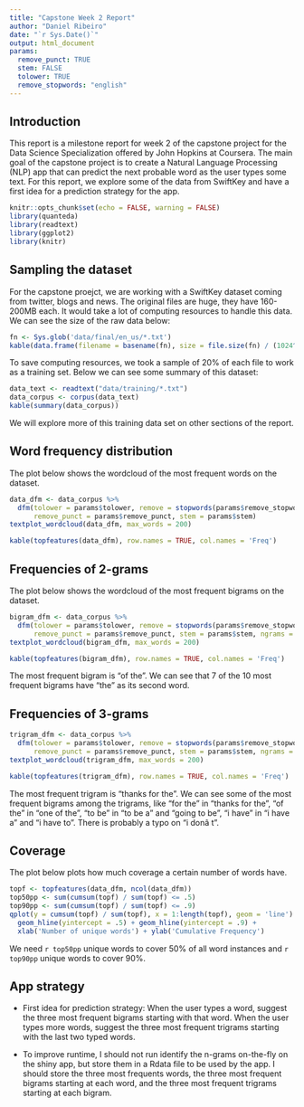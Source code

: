 ```yaml
---
title: "Capstone Week 2 Report"
author: "Daniel Ribeiro"
date: "`r Sys.Date()`"
output: html_document
params:
  remove_punct: TRUE
  stem: FALSE
  tolower: TRUE
  remove_stopwords: "english"
---
```


## Introduction

This report is a milestone report for week 2 of the capstone project for the
Data Science Specialization offered by John Hopkins at Coursera.
The main goal of the capstone project is to create a Natural Language Processing
(NLP) app that can predict the next probable word as the user types some text.
For this report, we explore some of the data from SwiftKey and have a first idea
for a prediction strategy for the app.

```r
knitr::opts_chunk$set(echo = FALSE, warning = FALSE)
library(quanteda)
library(readtext)
library(ggplot2)
library(knitr)
```

## Sampling the dataset

For the capstone proejct, we are working with a SwiftKey dataset coming from
twitter, blogs and news. The original files are huge, they have 160-200MB each. 
It would take a lot of computing resources to handle this data. We can see the
size of the raw data below:

```r
fn <- Sys.glob('data/final/en_us/*.txt')
kable(data.frame(filename = basename(fn), size = file.size(fn) / (1024^2)))
```

To save computing resources, we took a sample of 20% of each file to work as a 
training set. Below we can see some summary of this dataset:

```r
data_text <- readtext("data/training/*.txt")
data_corpus <- corpus(data_text)
kable(summary(data_corpus))
```

We will explore more of this training data set on other sections of the report.


## Word frequency distribution

The plot below shows the wordcloud of the most frequent words on the dataset.

```r
data_dfm <- data_corpus %>%
  dfm(tolower = params$tolower, remove = stopwords(params$remove_stopwords),
      remove_punct = params$remove_punct, stem = params$stem)
textplot_wordcloud(data_dfm, max_words = 200)
```
```r
kable(topfeatures(data_dfm), row.names = TRUE, col.names = 'Freq')
```


## Frequencies of 2-grams

The plot below shows the wordcloud of the most frequent bigrams on the dataset.

```r
bigram_dfm <- data_corpus %>%
  dfm(tolower = params$tolower, remove = stopwords(params$remove_stopwords),
      remove_punct = params$remove_punct, stem = params$stem, ngrams = 2)
textplot_wordcloud(bigram_dfm, max_words = 200)
```
```r
kable(topfeatures(bigram_dfm), row.names = TRUE, col.names = 'Freq')
```

The most frequent bigram is "of the". We can see that 7 of the 10 most frequent
bigrams have "the" as its second word.

## Frequencies of 3-grams
```r
trigram_dfm <- data_corpus %>%
  dfm(tolower = params$tolower, remove = stopwords(params$remove_stopwords),
      remove_punct = params$remove_punct, stem = params$stem, ngrams = 3)
textplot_wordcloud(trigram_dfm, max_words = 200)
```
```r
kable(topfeatures(trigram_dfm), row.names = TRUE, col.names = 'Freq')
```

The most frequent trigram is "thanks for the". We can see some of the most
frequent bigrams among the trigrams, like "for the" in "thanks for the", 
"of the" in "one of the", "to be" in "to be a" and "going to be", "i have" in
"i have a" and "i have to". There is probably a typo on "i donâ t".

## Coverage

The plot below plots how much coverage a certain number of words have.

```r
topf <- topfeatures(data_dfm, ncol(data_dfm))
top50pp <- sum(cumsum(topf) / sum(topf) <= .5)
top90pp <- sum(cumsum(topf) / sum(topf) <= .9)
qplot(y = cumsum(topf) / sum(topf), x = 1:length(topf), geom = 'line') +
  geom_hline(yintercept = .5) + geom_hline(yintercept = .9) +
  xlab('Number of unique words') + ylab('Cumulative Frequency')
```

We need `r top50pp` unique words to cover 50% of all word instances and 
`r top90pp` unique words to cover 90%.



## App strategy

- First idea for prediction strategy: When the user types a word, suggest the three 
most frequent bigrams starting with that word. When the user types more words, 
suggest the three most frequent trigrams starting with the last two typed words.

- To improve runtime, I should not run identify the n-grams on-the-fly on the
shiny app, but store them in a Rdata file to be used by the app. I should store
the three most frequents words, the three most frequent bigrams starting at each
word, and the three most frequent trigrams starting at each bigram.

